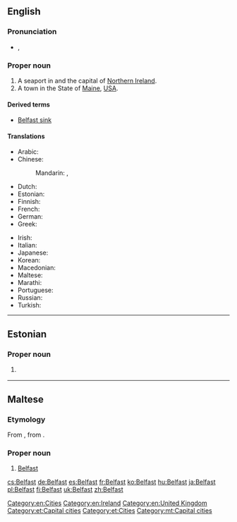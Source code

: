 ==English==
{{wikipedia}}

===Pronunciation===
* {{a|UK}} {{IPA|/ˈbɛl.fæst/}}, {{X-SAMPA|/"bEl.f{st/}}

===Proper noun===
{{en-proper noun}}

# A seaport in and the capital of [[Northern Ireland]].
# A town in the State of [[Maine]], [[USA]].

====Derived terms====
* [[Belfast sink]]

====Translations====
{{trans-top|capital of Northern Ireland}}
* Arabic: {{t-|ar|بلفاست|m|tr=bilfaast|sc=Arab}}
* Chinese:
*: Mandarin: {{t|cmn|貝爾法斯特|sc=Hani}}, {{t|cmn|贝尔法斯特|tr=Bèi'ěrfǎsītè|sc=Hani}}
* Dutch: {{t-|nl|Belfast}}
* Estonian: {{t-|et|Belfast}}
* Finnish: {{t+|fi|Belfast}}
* French: {{t+|fr|Belfast|m}}
* German: {{t+|de|Belfast|n}}
* Greek: {{t-|el|Μπέλφαστ|m|tr=Bélfast|sc=Grek}}
{{trans-mid}}
* Irish: {{t-|ga|Béal Feirste|m}}
* Italian: {{t-|it|Belfast|f}}
* Japanese: {{t-|ja|ベルファスト|tr=Berufasuto|sc=Jpan}}
* Korean: {{t-|ko|벨파스트|tr=Belpaseuteu|sc=Kore}}
* Macedonian: {{t-|mk|Белфаст|m|tr=Bélfast}}
* Maltese: {{t-|mt|Belfast}}
* Marathi: {{t-|mr|बेल्फास्ट|n|tr=belfāsṭa|sc=Deva}}
* Portuguese: {{t-|pt|Belfast}}
* Russian: {{t-|ru|Белфаст|m|tr=Bélfast|sc=Cyrl}}
* Turkish: {{t-|tr|Belfast}}
{{trans-bottom}}

[[Category:en:Cities]]
[[Category:en:Ireland]]
[[Category:en:United Kingdom]]

----

==Estonian==

===Proper noun===
{{head|et|proper noun}}

# {{l/en|Belfast}} {{gloss|capital of [[Northern Ireland]]}}

[[Category:et:Capital cities]]
[[Category:et:Cities]]

----

==Maltese==

===Etymology===
From {{etyl|en|mt}} {{term|Belfast|lang=en}}, from {{etyl|ga|mt}}.

===Proper noun===
{{head|mt|proper noun|g=m}}

# [[#English|Belfast]]

[[Category:mt:Capital cities]]

[[cs:Belfast]]
[[de:Belfast]]
[[es:Belfast]]
[[fr:Belfast]]
[[ko:Belfast]]
[[hu:Belfast]]
[[ja:Belfast]]
[[pl:Belfast]]
[[fi:Belfast]]
[[uk:Belfast]]
[[zh:Belfast]]